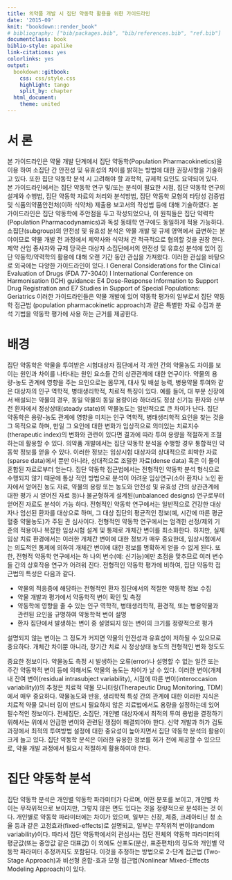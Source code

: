 ```yaml
---
title: 의약품 개발 시 집단 약동학 활용을 위한 가이드라인
date: '2015-09'
knit: "bookdown::render_book"
# bibliography: ["bib/packages.bib", "bib/references.bib", "ref.bib"]
documentclass: book
biblio-style: apalike
link-citations: yes
colorlinks: yes
output:
  bookdown::gitbook:
    css: css/style.css
    highlight: tango
    split_by: chapter
  html_document:
    theme: united
---
```


# 서 론 {#intro}

본 가이드라인은 약물 개발 단계에서 집단 약동학(Population Pharmacokinetics)을 이용
하여 소집단 간 안전성 및 유효성의 차이를 밝히는 방법에 대한 권장사항을 기술하고
있다. 또한 집단 약동학 분석 시 고려해야 할 과학적, 규제적 요인도 요약되어 있다.
본 가이드라인에서는 집단 약동학 연구 및/또는 분석이 필요한 시점, 집단 약동학
연구의 설계와 수행법, 집단 약동학 자료의 처리와 분석방법, 집단 약동학 모형의 타당성
검증법 및 식품의약품안전처(이하 식약처) 제출용 보고서의 작성법 등에 대해 기술하였다.
본 가이드라인은 집단 약동학에 주안점을 두고 작성되었으나, 이 원칙들은 집단 약력학
(Population Pharmacodynamics)과 독성 동태학 연구에도 동일하게 적용 가능하다.
소집단(subgroup)의 안전성 및 유효성 분석은 약물 개발 및 규제 영역에서 급변하는
분야이므로 약물 개발 전 과정에서 제약사와 식약처 간 적극적으로 협의할 것을 권장
한다.
제약 산업 종사자와 규제 당국은 대상자 소집단에서의 안전성 및 유효성 분석에 있어
집단 약동학/약력학의 활용에 대해 오랜 기간 동안 관심을 가져왔다. 이러한 관심을
바탕으로 외국에는 다양한 가이드라인이 있다.
l General Considerations for the Clinical Evaluation of Drugs (FDA 77-3040)
l International Conference on Harmonisation (ICH) guidance: E4 Dose-Response
Information to Support Drug Registration and E7 Studies in Support of Special
Populations: Geriatrics
이러한 가이드라인들은 약물 개발에 있어 약동학 평가의 일부로서 집단 약동학 접근법
(population pharmacokinetic approach)과 같은 특별한 자료 수집과 분석 기법을 약동학
평가에 사용 하는 근거를 제공한다.

# 배경 {#background}

집단 약동학은 약물을 투여받은 시험대상자 집단에서 각 개인 간의 약물농도 차이를 보
이는 원인과 차이를 나타내는 원인 요소들 간의 상관관계에 대한 연구이다.
약물의 용량-농도 관계에 영향을 주는 요인으로는 몸무게, 대사 및 배설 능력, 병용약물
투여와 같은 대상자의 인구 역학적, 병태생리학적, 치료적 특징이 있다. 예를 들어, 대
부분 신장에서 배설되는 약물의 경우, 동일 약물의 동일 용량이라 하더라도 정상 신기능
환자와 신부전 환자에서 정상상태(steady state)의 약물농도는 일반적으로 큰 차이가 난다.
집단 약동학은 용량-농도 관계에 영향을 미치는 인구 역학적, 병태생리학적 요인을 찾는
것을 그 목적으로 하며, 만일 그 요인에 대한 변화가 임상적으로 의미있는 치료지수
(therapeutic index)의 변화와 관련이 있다면 결과에 따라 투여 용량을 적절하게 조절
하는데 활용할 수 있다.
의약품 개발에서는 집단 약동학 분석을 수행할 경우 통합적인 약동학 정보를 얻을 수
있다. 이러한 정보는 임상시험 대상자의 상대적으로 희박한 자료(sparse data)에서 뿐만
아니라, 상대적으로 조밀한 자료(dense data) 혹은 이 둘이 혼합된 자료로부터 얻는다.
집단 약동학 접근법에서는 전형적인 약동학 분석 형식으로 수행되지 않기 때문에 통상
적인 방법으로 분석이 어려운 임상연구(소아 환자나 노인 환자에서 얻어진 농도 자료,
약물의 용량 또는 농도와 안전성 및 유효성 간의 상관관계에 대한 평가 시 얻어진 자료
등)나 불균형하게 설계된(unbalanced designs) 연구로부터 얻어진 자료도 분석이 가능
하다. 전형적인 약동학 연구에서는 일반적으로 건강한 대상자나 엄선된 환자를 대상으로
하며, 그 대상 집단의 평균적인 정보(예, 시간에 따른 평균 혈중 약물농도)가 주된 관
심사이다.
전형적인 약동학 연구에서는 엄격한 선정/제외 기준의 적용이나 복잡한 임상시험 설계
및 통제로 개체간 변이를 최소화한다. 하지만, 실제 임상 치료 환경에서는 이러한 개체간
변이에 대한 정보가 매우 중요한데, 임상시험에서는 의도적인 통제에 의하여 개체간
변이에 대한 정보를 명확하게 얻을 수 없게 된다. 또한, 전형적 약동학 연구에서는 하
나의 변수(예: 신기능)에만 초점을 맞추므로 여러 변수들 간의 상호작용 연구가 어려워
진다.
전형적인 약동학 평가에 비하여, 집단 약동학 접근법의 특성은 다음과 같다.

- 약물의 적응증에 해당하는 전형적인 환자 집단에서의 적절한 약동학 정보 수집
- 약물 개발과 평가에서 약동학적 변이 확인 및 측정
- 약동학에 영향을 줄 수 있는 인구 역학적, 병태생리학적, 환경적, 또는 병용약물과
관련된 요인을 규명하여 약동학적 변이 설명
- 환자 집단에서 발생하는 변이 중 설명되지 않는 변이의 크기를 정량적으로 평가

설명되지 않는 변이는 그 정도가 커지면 약물의 안전성과 유효성이 저하될 수 있으므로
중요하다. 개체간 차이뿐 아니라, 장기간 치료 시 정상상태 농도의 전형적인 변화 정도도

중요한 정보이다. 약물농도 측정 시 발생하는 오류(error)나 설명할 수 없는 일간 또는
주간 약동학적 변이 등에 의해서도 약물의 농도는 차이가 날 수 있다. 이러한 변이(개체내
잔여 변이(residual intrasubject variability), 시점에 따른 변이(interoccasion variability))의
추정은 치료적 약물 모니터링(Therapeutic Drug Monitoring, TDM)에서 매우 중요하다.
약물농도와 반응, 생리학적 특성 간의 관계에 대한 이러한 지식은 치료적 약물 모니터
링이 반드시 필요하지 않은 치료법에서도 용량을 설정하는데 있어 필수적인 정보이다.
전체집단, 소집단, 개인별 대상자에서 최적의 투여 용법을 결정하기 위해서는 위에서
언급한 변이와 관련된 쟁점이 해결되어야 한다. 신약 개발과 허가 검토 과정에서 최적의
투여방법 설정에 대한 중요성이 높아지면서 집단 약동학 분석의 활용이 크게 늘고
있다.
집단 약동학 분석은 이러한 유용한 정보를 허가 전에 제공할 수 있으므로, 약물 개발
과정에서 필요시 적절하게 활용하여야 한다.

# 집단 약동학 분석 {#poppk}

집단 약동학 분석은 개인별 약동학 파라미터가 다르며, 어떤 분포를 보이고, 개인별 차
이는 무작위적으로 보이지만, 그렇지 않은 면도 있다는 것을 정량적으로 분석하는 것
이다. 개인별로 약동학 파라미터에는 차이가 있으며, 일부는 신장, 체중, 크레아티닌 청
소율 등과 같은 고정효과(fixed-effects)로 설명되고, 일부는 무작위적 변이(random
variability)이다. 따라서 집단 약동학에서의 관심사는 집단 전체의 약동학 파라미터의
평균값(또는 중앙값 같은 대표값) 이 외에도 산포도(분산, 표준편차)의 정도와 개인별
약동학 파라미터 추정까지도 포함된다. 이것을 추정하는 방법으로 2-단계 접근법
(Two-Stage Approach)과 비선형 혼합-효과 모형 접근법(Nonlinear Mixed-Effects
Modeling Approach)이 있다.

